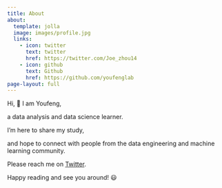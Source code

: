 ```yaml
---
title: About
about:
  template: jolla
  image: images/profile.jpg
  links:
    - icon: twitter
      text: twitter
      href: https://twitter.com/Joe_zhou14
    - icon: github
      text: Github
      href: https://github.com/youfenglab
page-layout: full
---
```


Hi, 👋 I am Youfeng,

a data analysis and data science learner. 

I'm here to share my study,

and hope to connect with people from the data engineering and machine learning community.

Please reach me on [Twitter](https://twitter.com/Joe_zhou14).

Happy reading and see you around! 😃